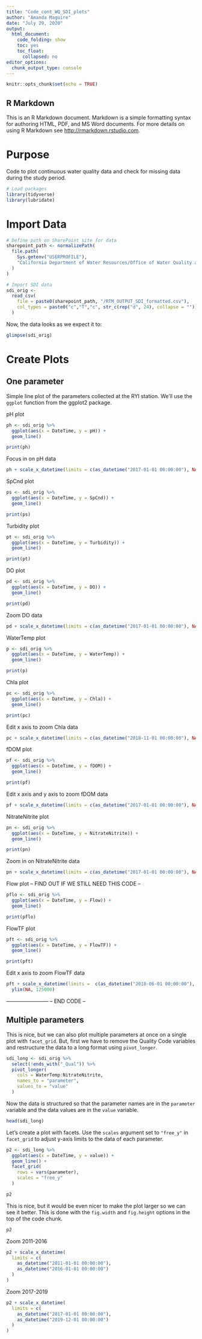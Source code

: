 ```yaml
---
title: "Code_cont_WQ_SDI_plots"
author: "Amanda Maguire"
date: "July 29, 2020"
output: 
  html_document: 
    code_folding: show
    toc: yes
    toc_float:
      collapsed: no
editor_options: 
  chunk_output_type: console
---
```


```r
knitr::opts_chunk$set(echo = TRUE)
```

## R Markdown

This is an R Markdown document. Markdown is a simple formatting syntax for authoring HTML, PDF, and MS Word documents. For more details on using R Markdown see <http://rmarkdown.rstudio.com>.


# Purpose

Code to plot continuous water quality data and check for missing data during the study period.

```r
# Load packages
library(tidyverse)
library(lubridate)
```

# Import Data

```r
# Define path on SharePoint site for data
sharepoint_path <- normalizePath(
  file.path(
    Sys.getenv("USERPROFILE"),
    "California Department of Water Resources/Office of Water Quality and Estuarine Ecology - North Delta Flow Action/WQ_Subteam/Processed_Data/Continuous"
  )
)

# Import SDI data
sdi_orig <- 
  read_csv(
    file = paste0(sharepoint_path, "/RTM_OUTPUT_SDI_formatted.csv"),
    col_types = paste0("c","T","c", str_c(rep("d", 24), collapse = ""))
  )
```

Now, the data looks as we expect it to:
```r
glimpse(sdi_orig)
```

# Create Plots

## One parameter

Simple line plot of the parameters collected at the RYI station. We'll use the `ggplot` function from the ggplot2 package.

pH plot
```r
ph <- sdi_orig %>% 
  ggplot(aes(x = DateTime, y = pH)) +
  geom_line()

print(ph)
```

Focus in on pH data
```r
ph + scale_x_datetime(limits = c(as_datetime("2017-01-01 00:00:00"), NA))
```

SpCnd plot
```r
ps <- sdi_orig %>%
  ggplot(aes(x = DateTime, y = SpCnd)) +
  geom_line()

print(ps)
```

Turbidity plot
```r
pt <- sdi_orig %>%
  ggplot(aes(x = DateTime, y = Turbidity)) +
  geom_line()

print(pt)
```

DO plot
```r
pd <- sdi_orig %>%
  ggplot(aes(x = DateTime, y = DO)) +
  geom_line()

print(pd)
```

Zoom DO data
```r
pd + scale_x_datetime(limits = c(as_datetime("2017-01-01 00:00:00"), NA))
```

WaterTemp plot
```r
p <- sdi_orig %>%
  ggplot(aes(x = DateTime, y = WaterTemp)) +
  geom_line()

print(p)
```

Chla plot
```r
pc <- sdi_orig %>%
  ggplot(aes(x = DateTime, y = Chla)) +
  geom_line()

print(pc)
```

Edit x axis to zoom Chla data
```r
pc + scale_x_datetime(limits = c(as_datetime("2018-11-01 00:00:00"), NA))
```

fDOM plot
```r
pf <- sdi_orig %>%
  ggplot(aes(x = DateTime, y = fDOM)) +
  geom_line()

print(pf)
```

Edit x axis and y axis to zoom fDOM data
```r
pf + scale_x_datetime(limits = c(as_datetime("2017-01-01 00:00:00"), NA))
```

NitrateNitrite plot
```r
pn <- sdi_orig %>%
  ggplot(aes(x = DateTime, y = NitrateNitrite)) +
  geom_line()

print(pn)
```

Zoom in on NitrateNitrite data
```r
pn + scale_x_datetime(limits = c(as_datetime("2017-01-01 00:00:00"), NA))
```

Flow plot -- FIND OUT IF WE STILL NEED THIS CODE --
```r
pflo <- sdi_orig %>%
  ggplot(aes(x = DateTime, y = Flow)) +
  geom_line()

print(pflo)
```

FlowTF plot
```r
pft <- sdi_orig %>%
  ggplot(aes(x = DateTime, y = FlowTF)) +
  geom_line()

print(pft)
```

Edit x axis to zoom FlowTF data
```r
pft + scale_x_datetime(limits =  c(as_datetime("2018-06-01 00:00:00"), as_datetime("2019-07-01 00:00:00"))) +
  ylim(NA, 125000)
```
------------------------ -- END CODE --

## Multiple parameters

This is nice, but we can also plot multiple parameters at once on a single plot with `facet_grid`. But, first we have to remove the Quality Code variables and restructure the data to a long format using `pivot_longer`.
```r
sdi_long <- sdi_orig %>% 
  select(!ends_with("_Qual")) %>% 
  pivot_longer(
    cols = WaterTemp:NitrateNitrite,
    names_to = "parameter",
    values_to = "value"
  )
```

Now the data is structured so that the parameter names are in the `parameter` variable and the data values are in the `value` variable. 
```r
head(sdi_long)
```

Let's create a plot with facets. Use the `scales` argument set to `"free_y"` in `facet_grid` to adjust y-axis limits to the data of each parameter.
```r
p2 <- sdi_long %>%
  ggplot(aes(x = DateTime, y = value)) +
  geom_line() +
  facet_grid(
    rows = vars(parameter),
    scales = "free_y"
  )

p2
```

This is nice, but it would be even nicer to make the plot larger so we can see it better. This is done with the `fig.width` and `fig.height` options in the top of the code chunk.
```r
p2
```

Zoom 2011-2016
```r
p2 + scale_x_datetime(
  limits = c(
    as_datetime("2011-01-01 00:00:00"), 
    as_datetime("2016-01-01 00:00:00")
  )
)
```

Zoom 2017-2019
```r
p2 + scale_x_datetime(
  limits = c(
    as_datetime("2017-01-01 00:00:00"), 
    as_datetime("2019-12-01 00:00:00")
  )
)
```

